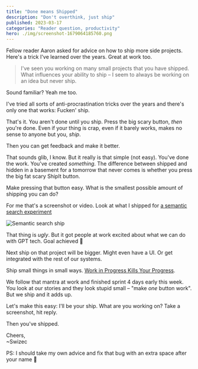 ```yaml
---
title: "Done means Shipped"
description: "Don't overthink, just ship"
published: 2023-03-17
categories: "Reader question, productivity"
hero: ./img/screenshot-1679064185760.png
---
```


Fellow reader Aaron asked for advice on how to ship more side projects. Here's a trick I've learned over the years. Great at work too.

> I've seen you working on many small projects that you have shipped. What influences your ability to ship – I seem to always be working on an idea but never ship.

Sound familiar? Yeah me too.

I've tried all sorts of anti-procrastination tricks over the years and there's only one that works: Fucken' ship.

That's it. You aren't done until you ship. Press the big scary button, _then_ you're done. Even if your thing is crap, even if it barely works, makes no sense to anyone but you, _ship_.

Then you can get feedback and make it better.

That sounds glib, I know. But it really is that simple (not easy). You've done the work. You've created _something_. The difference between shipped and hidden in a basement for a tomorrow that never comes is whether you press the big fat scary ShipIt button.

Make pressing that button easy. What is the smallest possible amount of shipping you can do?

For me that's a screenshot or video. Look at what I shipped for [a semantic search experiment](https://swizec.com/blog/build-semantic-search-in-an-afternoon-yep/)

![Semantic search ship](./img/Semantic-search-ship64e4e8.gif)

That thing is _ugly_. But it got people at work excited about what we can do with GPT tech. Goal achieved 💪

Next ship on that project will be bigger. Might even have a UI. Or get integrated with the rest of our systems.

Ship small things in small ways. [Work in Progress Kills Your Progress](https://swizec.com/blog/workinprogress-kills-your-progress/).

We follow that mantra at work and finished sprint 4 days early this week. You look at our stories and they look stupid small – "make _one_ button work". But we ship and it adds up.

Let's make this easy: I'll be your ship. What are you working on? Take a screenshot, hit reply.

Then you've shipped.

Cheers,<br/>
~Swizec

PS: I should take my own advice and fix that bug with an extra space after your name 🤔
